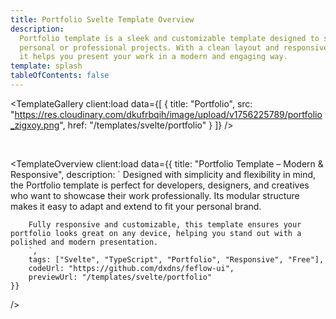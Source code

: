 ```yaml
---
title: Portfolio Svelte Template Overview
description:
  Portfolio template is a sleek and customizable template designed to showcase
  personal or professional projects. With a clean layout and responsive design,
  it helps you present your work in a modern and engaging way.
template: splash
tableOfContents: false
---
```



<TemplateGallery
	client:load
	data={[
		{
			title: "Portfolio",
			src: "https://res.cloudinary.com/dkufrbqih/image/upload/v1756225789/portfolio_zigxoy.png",
			href: "/templates/svelte/portfolio"
		}
	]}
/>

<br />

<TemplateOverview 
    client:load
    data={{ 
        title: "Portfolio Template – Modern & Responsive",
        description: `
        Designed with simplicity and flexibility in mind, the Portfolio template is perfect for developers, designers, and creatives who want to showcase their work professionally. Its modular structure makes it easy to adapt and extend to fit your personal brand.

        Fully responsive and customizable, this template ensures your portfolio looks great on any device, helping you stand out with a polished and modern presentation.
        `,
        tags: ["Svelte", "TypeScript", "Portfolio", "Responsive", "Free"],
        codeUrl: "https://github.com/dxdns/feflow-ui",
        previewUrl: "/templates/svelte/portfolio"
    }}

/>
